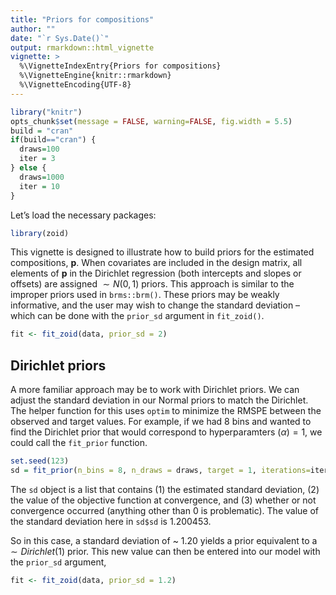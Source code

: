 ```yaml
---
title: "Priors for compositions"
author: ""
date: "`r Sys.Date()`"
output: rmarkdown::html_vignette
vignette: >
  %\VignetteIndexEntry{Priors for compositions}
  %\VignetteEngine{knitr::rmarkdown}
  %\VignetteEncoding{UTF-8}
---
```


```r
library("knitr")
opts_chunk$set(message = FALSE, warning=FALSE, fig.width = 5.5)
build = "cran"
if(build=="cran") {
  draws=100
  iter = 3
} else {
  draws=1000
  iter = 10
}
```

Let's load the necessary packages:

```r
library(zoid)
```

This vignette is designed to illustrate how to build priors for the estimated compositions, $\textbf{p}$. When covariates are included in the design matrix, all elements of $\textbf{p}$ in the Dirichlet regression (both intercepts and slopes or offsets) are assigned $\sim N(0,1)$ priors. This approach is similar to the improper priors used in `brms::brm()`. These priors may be weakly informative, and the user may wish to change the standard deviation -- which can be done with the `prior_sd` argument in `fit_zoid()`.

```r
fit <- fit_zoid(data, prior_sd = 2)
```

## Dirichlet priors

A more familiar approach may be to work with Dirichlet priors. We can adjust the standard deviation in our Normal priors to match the Dirichlet. The helper function for this uses `optim` to minimize the RMSPE between the observed and target values. For example, if we had 8 bins and wanted to find the Dirichlet prior that would correspond to hyperparamters $(\alpha)=1$, we could call the `fit_prior` function.

```r
set.seed(123)
sd = fit_prior(n_bins = 8, n_draws = draws, target = 1, iterations=iter)
```

The `sd` object is a list that contains (1) the estimated standard deviation, (2) the value of the objective function at convergence, and (3) whether or not convergence occurred (anything other than 0 is problematic). The value of the standard deviation here in `sd$sd` is 1.200453.

So in this case, a standard deviation of ~ 1.20 yields a prior equivalent to a $\sim Dirichlet(1)$ prior. This new value can then be entered into our model with the `prior_sd` argument,

```r
fit <- fit_zoid(data, prior_sd = 1.2)
```


